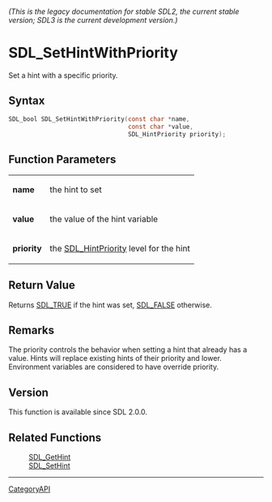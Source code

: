 ====== (This is the legacy documentation for stable SDL2, the current stable version; SDL3 is the current development version.) ======
= SDL_SetHintWithPriority =

Set a hint with a specific priority.

== Syntax ==

<syntaxhighlight lang='c'>
SDL_bool SDL_SetHintWithPriority(const char *name,
                                 const char *value,
                                 SDL_HintPriority priority);
</syntaxhighlight>

== Function Parameters ==

{|
|'''name'''
|the hint to set
|-
|'''value'''
|the value of the hint variable
|-
|'''priority'''
|the [[SDL_HintPriority]] level for the hint
|}

== Return Value ==

Returns [[SDL_TRUE]] if the hint was set, [[SDL_FALSE]] otherwise.

== Remarks ==

The priority controls the behavior when setting a hint that already has a
value. Hints will replace existing hints of their priority and lower.
Environment variables are considered to have override priority.

== Version ==

This function is available since SDL 2.0.0.

== Related Functions ==

:[[SDL_GetHint]]
:[[SDL_SetHint]]

----
[[CategoryAPI]]


